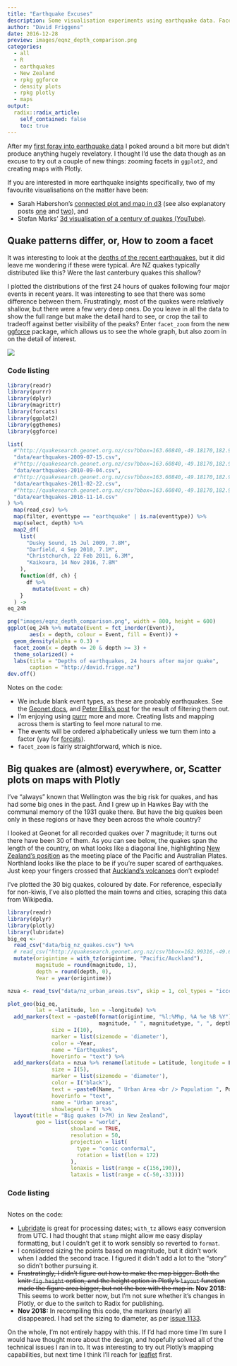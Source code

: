 ```yaml
---
title: "Earthquake Excuses"
description: Some visualisation experiments using earthquake data. Facet zooming in ggplot and maps with Plotly. (Why didn't I make these separate posts?)
author: "David Friggens"
date: 2016-12-28
preview: images/eqnz_depth_comparison.png
categories:
  - all
  - R
  - earthquakes
  - New Zealand
  - rpkg ggforce
  - density plots
  - rpkg plotly
  - maps
output:
  radix::radix_article:
    self_contained: false
    toc: true
---
```


After my [first foray into earthquake data](../2016-11-earthquake-depth/) I poked around a bit more
but didn't produce anything hugely revelatory. I thought I'd use the data though as an excuse to try
out a couple of new things: zooming facets in `ggplot2`, and creating maps with Plotly.

If you are interested in more earthquake insights specifically, two of my favourite visualisations
on the matter have been:

* Sarah Habershon's [connected plot and map in d3](http://optimalbi-aws-nz-play-earthquakeblog.s3-website-ap-southeast-2.amazonaws.com/) (see also explanatory posts [one](http://optimalbi.com/blog/2016/11/25/oh-these-shaky-isles/) and [two](http://optimalbi.com/blog/2016/12/02/drop-cover-hold-how-i-made-my-shaky-isles-visualisation/)), and
* Stefan Marks' [3d visualisation of a century of quakes (YouTube)](https://www.youtube.com/watch?v=ciIvHP0qkis).

## Quake patterns differ, or, How to zoom a facet

It was interesting to look at the [depths of the recent earthquakes](../2016-11-earthquake-depth/),
but it did leave me wondering if these were typical. Are NZ quakes typically distributed like this?
Were the last canterbury quakes this shallow?

I plotted the distributions of the first 24 hours of quakes following four major events in recent
years. It was interesting to see that there was some difference between them. Frustratingly,
most of the quakes were relatively shallow, but there were a few very deep ones. Do you leave in all
the data to show the full range but make the detail hard to see, or crop the tail to tradeoff against
better visibility of the peaks?
Enter `facet_zoom` from the new
[ggforce](https://github.com/thomasp85/ggforce) package, which allows us to see the whole graph,
but also zoom in on the detail of interest.


![](images/eqnz_depth_comparison.png)

### Code listing

```r
library(readr)
library(purrr)
library(dplyr)
library(magrittr)
library(forcats)
library(ggplot2)
library(ggthemes)
library(ggforce)

list(
  #"http://quakesearch.geonet.org.nz/csv?bbox=163.60840,-49.18170,182.98828,-32.28713&minmag=2&startdate=2009-07-15T9:00:00&enddate=2009-07-16T9:00:00",
  "data/earthquakes-2009-07-15.csv",
  #"http://quakesearch.geonet.org.nz/csv?bbox=163.60840,-49.18170,182.98828,-32.28713&minmag=2&startdate=2010-09-03T16:00:00&enddate=2010-09-04T16:00:00",
  "data/earthquakes-2010-09-04.csv",
  #"http://quakesearch.geonet.org.nz/csv?bbox=163.60840,-49.18170,182.98828,-32.28713&minmag=2&startdate=2011-02-21T23:00:00&enddate=2011-02-22T23:00:00",
  "data/earthquakes-2011-02-22.csv",
  #"http://quakesearch.geonet.org.nz/csv?bbox=163.60840,-49.18170,182.98828,-32.28713&minmag=2&startdate=2016-11-13T11:00:00&enddate=2016-11-14T11:00:00"
  "data/earthquakes-2016-11-14.csv"
) %>% 
  map(read_csv) %>% 
  map(filter, eventtype == "earthquake" | is.na(eventtype)) %>% 
  map(select, depth) %>% 
  map2_df(
    list(
      "Dusky Sound, 15 Jul 2009, 7.8M",
      "Darfield, 4 Sep 2010, 7.1M",
      "Christchurch, 22 Feb 2011, 6.3M",
      "Kaikoura, 14 Nov 2016, 7.8M"
    ),
    function(df, ch) {
      df %>%
        mutate(Event = ch)
    }
  ) ->
eq_24h

png("images/eqnz_depth_comparison.png", width = 800, height = 600)
ggplot(eq_24h %>% mutate(Event = fct_inorder(Event)), 
       aes(x = depth, colour = Event, fill = Event)) + 
  geom_density(alpha = 0.3) + 
  facet_zoom(x = depth <= 20 & depth >= 3) +
  theme_solarized() +
  labs(title = "Depths of earthquakes, 24 hours after major quake",
       caption = "http://david.frigge.nz")
dev.off()
```

Notes on the code:

* We include blank event types, as these are probably earthquakes. See the [Geonet docs](http://info.geonet.org.nz/display/appdata/Catalogue+Output), and [Peter Ellis's post](http://ellisp.github.io/blog/2016/11/19/earthquakes) for the result of filtering them out.
* I'm enjoying using [purrr](https://github.com/hadley/purrr) more and more. Creating lists and mapping across them is starting to feel more natural to me.
* The events will be ordered alphabetically unless we turn them into a factor (yay for [forcats](https://blog.rstudio.org/2016/08/31/forcats-0-1-0/)).
* `facet_zoom` is fairly straightforward, which is nice.


## Big quakes are (almost) everywhere, or, Scatter plots on maps with Plotly

I've "always" known that Wellington was the big risk for quakes, and has had some big ones
in the past. And I grew up in Hawkes Bay with the communal memory of the 1931 quake there.
But have the big quakes been only in these regions or have they been across the whole country?

I looked at Geonet for all recorded quakes over 7 magnitude; it turns out there have been 30
of them. As you can see below, the quakes span the length of the country, on what looks like
a diagonal line, highlighting [New Zealand's position](https://en.wikipedia.org/wiki/Geology_of_New_Zealand)
as the meeting place of the Pacific and Australian Plates.
Northland looks like the place to be if you're super scared of earthquakes. Just keep your
fingers crossed that [Auckland's volcanoes](https://en.wikipedia.org/wiki/Auckland_volcanic_field)
don't explode!

I've plotted the 30 big quakes, coloured by date.
For reference, especially for non-kiwis, I've also plotted the main towns and cities,
scraping this data from Wikipedia.

```r
library(readr)
library(dplyr)
library(plotly)
library(lubridate)
big_eq <- 
  read_csv("data/big_nz_quakes.csv") %>% 
  # read_csv("http://quakesearch.geonet.org.nz/csv?bbox=162.99316,-49.66763,182.37305,-32.91649&minmag=7&startdate=1800-01-01T0:00:00&enddate=2016-12-31T23:00:00") %>% 
  mutate(origintime = with_tz(origintime, "Pacific/Auckland"),
         magnitude = round(magnitude, 1),
         depth = round(depth, 0),
         Year = year(origintime))

nzua <- read_tsv("data/nz_urban_areas.tsv", skip = 1, col_types = "icccnn")

plot_geo(big_eq, 
         lat = ~latitude, lon = ~longitude) %>% 
  add_markers(text = ~paste0(format(origintime, "%l:%M%p, %A %e %B %Y"), "<br />",
                             magnitude, " ", magnitudetype, ", ", depth, "km deep"),
              size = I(10),
              marker = list(sizemode = 'diameter'),
              color = ~Year,
              name = "Earthquakes",
              hoverinfo = "text") %>% 
  add_markers(data = nzua %>% rename(latitude = Latitude, longitude = Longitude),
              size = I(5),
              marker = list(sizemode = 'diameter'),
              color = I("black"),
              text = ~paste0(Name, " Urban Area <br /> Population ", Population),
              hoverinfo = "text",
              name = "Urban areas",
              showlegend = T) %>%
  layout(title = "Big quakes (>7M) in New Zealand",
         geo = list(scope = "world",
                    showland = TRUE,
                    resolution = 50,
                    projection = list(
                      type = "conic conformal",
                      rotation = list(lon = 172)
                    ),
                    lonaxis = list(range = c(156,190)),
                    lataxis = list(range = c(-50,-33))))
```


### Code listing

```r
```

Notes on the code:

* [Lubridate](https://github.com/hadley/lubridate) is great for processing dates; `with_tz` allows easy conversion from UTC. I had thought that `stamp` might allow me easy display formatting, but I couldn't get it to work sensibly so reverted to `format`.
* I considered sizing the points based on magnitude, but it didn't work when I added the second trace. I figured it didn't add a lot to the "story" so didn't bother pursuing it.
* ~~Frustratingly, I didn't figure out how to make the map bigger. Both the knitr `fig.height` option, and the height option in Plotly's `layout` function made the figure area bigger, but not the box with the map in.~~ **Nov 2018:** This seems to work better now, but I'm not sure whether it's changes in Plotly, or due to the switch to Radix for publishing.
* **Nov 2018:** In recompiling this code, the markers (nearly) all disappeared. I had set the sizing to diameter, as per [issue 1133](https://github.com/ropensci/plotly/issues/1133).

On the whole, I'm not entirely happy with this. If I'd had more time I'm sure I would have thought more
about the design, and hopefully solved all of the  technical issues I ran in to.
It was interesting to try out Plotly's mapping capabilities, but next time I think I'll reach for
[leaflet](https://rstudio.github.io/leaflet/) first.



